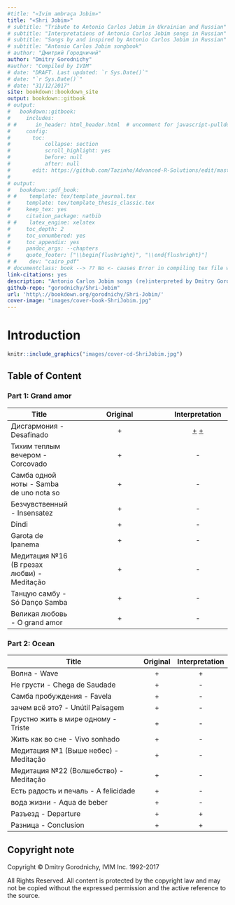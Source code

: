 ```yaml
--- 
#title: "«Ivim ambraça Jobim»"
title: "«Shri Jobim»"
# subtitle: "Tribute to Antonio Carlos Jobim in Ukrainian and Russian"
# subtitle: "Interpretations of Antonio Carlos Jobim songs in Russian"
# subtitle: "Songs by and inspired by Antonio Carlos Jobim in Russian"
# subtitle: "Antonio Carlos Jobim songbook"
# author: "Дмитрий Городничий"
author: "Dmitry Gorodnichy"
#author: "Compiled by IVIM"
# date: "DRAFT. Last updated: `r Sys.Date()`"
# date: "`r Sys.Date()`"
# date: "31/12/2017"
site: bookdown::bookdown_site
output: bookdown::gitbook
# output:
#   bookdown::gitbook:
#     includes:
# #      in_header: html_header.html  # uncomment for javascript-pulldowns
#     config:
#       toc:
#           collapse: section
#           scroll_highlight: yes
#           before: null
#           after: null
#       edit: https://github.com/Tazinho/Advanced-R-Solutions/edit/master/%s
# 
# output:
#   bookdown::pdf_book:
# #    template: tex/template_journal.tex
#     template: tex/template_thesis_classic.tex
#     keep_tex: yes
#     citation_package: natbib
# #    latex_engine: xelatex
#     toc_depth: 2
#     toc_unnumbered: yes
#     toc_appendix: yes
#     pandoc_args: --chapters
#     quote_footer: ["\\begin{flushright}", "\\end{flushright}"]
# #    dev: "cairo_pdf"
# documentclass: book --> ?? No <- causes Error in compiling tex file with Russian letters
link-citations: yes
description: "Antonio Carlos Jobim songs (re)interpreted by Dmitry Gorodnichy"
github-repo: "gorodnichy/Shri-Jobim"
url: 'http\://bookdown.org/gorodnichy/Shri-Jobim/'
cover-image: "images/cover-book-ShriJobim.jpg"
---
```


<!-- <img alt="« Shri Jobim »" border="1" height="500" src="images/cover-book-ShriJobim.jpg"  /> <br> -->

<!-- DLQ EPUB -->

# Introduction {-}



<!-- [Follow this album on Google+](https://plus.google.com/u/1/collection/Eg2aKE)  -->


<!-- To be updated Under construction - Links to audio and video to be added. -->


<!-- ![[Follow this album on Google+](https://plus.google.com/u/1/collection/Eg2aKE)](images/cover-cd-ShriJobim.jpg) -->


```r
knitr::include_graphics("images/cover-cd-ShriJobim.jpg")
```


## Table of Content {-}


<!-- Last updated:  31.12.2017 -->

### Part 1: Grand amor {-}

Title | Original | Interpretation
----- | :------: | :---: 
Дисгармония - Desafinado | + | [+](media/desafinado-w-joao.mp3)  [+](media/desafinado-w-stan.mp3) 
Тихим теплым вечером - Corcovado | + | - 
Самба одной ноты - Samba de uno nota so | + | - 
Безчувственный - Insensatez | + | - 
Dindi | + | - 
Garota de Ipanema | + | - 
Медитация №16 (В грезах любви) - Meditação | + | - 
Танцую самбу - Só Danço Sambа | + | - 
Великая любовь - O grand amor | + | -


<!-- Не уходи - Por causa de voce  | - | - -->
<!-- Я любил - Amor em paz  | - | - -->

 
### Part 2: Ocean {-}

<!-- Title | Lyrics & Chords | Backing track |  Instrumental  | With voice | Live    -->
<!-- Title | In Portugese | Instrumental | Backing track  | In Russian -->
<!-- ----- | :-------------: | :--------:  | :---: | :---:  -->
Title | Original |  Interpretation
----- | :------: | :---: 
Волна - Wave | + | + 
Не грусти -  Chega de Saudade  | + | - 
Самба пробуждения - Favela| + | - 
зачем всё это? - Unútil Paisagem  | + | - 
Грустно жить в мире одному - Triste | + | - 
Жить как во сне - Vivo sonhado  | + | - 
Медитация №1 (Выше небес) - Meditação | + | - 
Медитация №22 (Волшебство) - Meditação | + | - 
Есть радость и печаль - A felicidade | + | - 
вода жизни - Aqua de beber | + | - 
Разъезд - Departure | + | + 
Разница - Conclusion | + | + 


<!-- Play all originals: video, audio -->
<!-- Play all instrumental: video, audio -->
<!-- Play all backing tracks: video, audio -->
<!-- Play all interpretations: video, audio -->

<!-- ## Credits {-} -->

<!-- Original recording from YouTube -->

<!-- Music by -->

<!-- Lyrics by  -->

<!-- Chords transcribed by  -->

<!-- The books is created using bookdown in R.  -->
<!-- Backing tracks are created using Chordbot. -->



## Copyright note {-}

Copyright &copy; Dmitry Gorodnichy, IVIM Inc. 1992-2017
        
All Rights Reserved. 
All content is protected by the copyright law and may not be copied
without the expressed permission and the active reference to the source.
        
